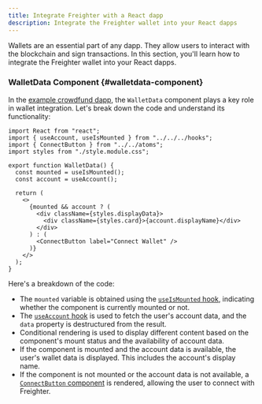 ```yaml
---
title: Integrate Freighter with a React dapp
description: Integrate the Freighter wallet into your React dapps
---
```


Wallets are an essential part of any dapp. They allow users to interact with the blockchain and sign transactions. In this section, you'll learn how to integrate the Freighter wallet into your React dapps.

### WalletData Component {#walletdata-component}

In the [example crowdfund dapp](https://github.com/stellar/soroban-example-dapp), the `WalletData` component plays a key role in wallet integration. Let's break down the code and understand its functionality:

```tsx title="/components/moleculres/wallet-data/index.tsx"
import React from "react";
import { useAccount, useIsMounted } from "../../../hooks";
import { ConnectButton } from "../../atoms";
import styles from "./style.module.css";

export function WalletData() {
  const mounted = useIsMounted();
  const account = useAccount();

  return (
    <>
      {mounted && account ? (
        <div className={styles.displayData}>
          <div className={styles.card}>{account.displayName}</div>
        </div>
      ) : (
        <ConnectButton label="Connect Wallet" />
      )}
    </>
  );
}
```

Here's a breakdown of the code:

- The `mounted` variable is obtained using the [`useIsMounted` hook](https://github.com/stellar/soroban-example-dapp/blob/main/hooks/useIsMounted.ts), indicating whether the component is currently mounted or not.
- The [`useAccount` hook](https://github.com/stellar/soroban-example-dapp/blob/main/hooks/useAccount.ts) is used to fetch the user's account data, and the `data` property is destructured from the result.
- Conditional rendering is used to display different content based on the component's mount status and the availability of account data.
- If the component is mounted and the account data is available, the user's wallet data is displayed. This includes the account's display name.
- If the component is not mounted or the account data is not available, a [`ConnectButton` component](https://github.com/stellar/soroban-example-dapp/blob/main/components/atoms/connect-button/index.tsx) is rendered, allowing the user to connect with Freighter.
